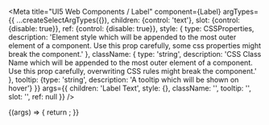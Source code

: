 

<Meta
    title="UI5 Web Components / Label"
    component={Label}
    argTypes={{
        ...createSelectArgTypes({}),
        children: {control: 'text'},
        slot: {control: {disable: true}},
        ref: {control: {disable: true}},
        style: {
            type: CSSProperties,
            description:
                'Element style which will be appended to the most outer element of a component. Use this prop carefully, some css properties might break the component.'
        },
        className: {
            type: 'string',
            description:
                'CSS Class Name which will be appended to the most outer element of a component. Use this prop carefully, overwriting CSS rules might break the component.'
        },
        tooltip: {type: 'string', description: 'A tooltip which will be shown on hover'}
    }}
    args={{
        children: 'Label Text',
        style: {},
        className: '',
        tooltip: '',
        slot: '',
        ref: null
    }}
/>

<DocsHeader/>

<Canvas>
    <Story name="Default">
        {(args) => {
            return <Label {...args} />;
        }}
    </Story>
</Canvas>

<ArgsTable story="."/>
